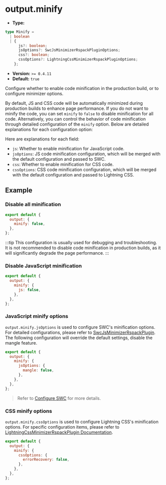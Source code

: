 # output.minify

- **Type:**

```ts
type Minify =
  | boolean
  | {
      js?: boolean;
      jsOptions?: SwcJsMinimizerRspackPluginOptions;
      css?: boolean;
      cssOptions?: LightningCssMinimizerRspackPluginOptions;
    };
```

- **Version:** `>= 0.4.11`
- **Default:** `true`

Configure whether to enable code minification in the production build, or to configure minimizer options.

By default, JS and CSS code will be automatically minimized during production builds to enhance page performance. If you do not want to minify the code, you can set `minify` to `false` to disable minification for all code. Alternatively, you can control the behavior of code minification through detailed configuration of the `minify` option. Below are detailed explanations for each configuration option:

Here are explanations for each field:

- `js`: Whether to enable minification for JavaScript code.
- `jsOptions`: JS code minification configuration, which will be merged with the default configuration and passed to SWC.
- `css`: Whether to enable minification for CSS code.
- `cssOptions`: CSS code minification configuration, which will be merged with the default configuration and passed to Lightning CSS.

## Example

### Disable all minification

```js
export default {
  output: {
    minify: false,
  },
};
```

:::tip
This configuration is usually used for debugging and troubleshooting. It is not recommended to disable code minification in production builds, as it will significantly degrade the page performance.
:::

### Disable JavaScript minification

```js
export default {
  output: {
    minify: {
      js: false,
    },
  },
};
```

### JavaScript minify options

`output.minify.jsOptions` is used to configure SWC's minification options. For detailed configurations, please refer to [SwcJsMinimizerRspackPlugin](https://rspack.dev/plugins/rspack/swc-js-minimizer-rspack-plugin). The following configuration will override the default settings, disable the mangle feature.

```js
export default {
  output: {
    minify: {
      jsOptions: {
        mangle: false,
      },
    },
  },
};
```

> Refer to [Configure SWC](/guide/basic/configure-swc) for more details.

### CSS minify options

`output.minify.cssOptions` is used to configure Lightning CSS's minification options. For specific configuration items, please refer to [LightningCssMinimizerRspackPlugin Documentation](https://rspack.dev/plugins/rspack/lightning-css-minimizer-rspack-plugin).

```js
export default {
  output: {
    minify: {
      cssOptions: {
        errorRecovery: false,
      },
    },
  },
};
```
